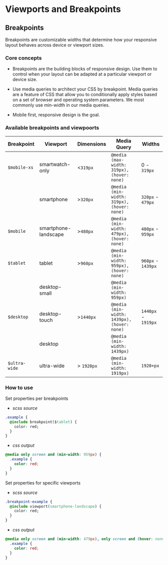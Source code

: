 
<Meta title="Wiki/Architecture/Viewports and Breakpoints" />

# Viewports and Breakpoints

## Breakpoints

Breakpoints are customizable widths that determine how your responsive layout behaves across device or viewport sizes.

### Core concepts

- Breakpoints are the building blocks of responsive design. Use them to control when your layout can be adapted at a particular viewport or device size.

- Use media queries to architect your CSS by breakpoint. Media queries are a feature of CSS that allow you to conditionally apply styles based on a set of browser and operating system parameters. We most commonly use min-width in our media queries.

- Mobile first, responsive design is the goal.

### Available breakpoints and viewpoorts

| Breakpoint    | Viewport             | Dimensions | Media Query                                 | Widths              |
| ------------- | -------------------- | ---------- | ------------------------------------------- | ------------------- |
| `$mobile-xs`  | smartwatch-only      | <`319px`   | `@media (max-width: 319px), (hover: none)`  | 0 - `319px`         |
|               | smartphone           | >`320px`   | `@media (min-width: 319px), (hover: none)`  | `320px` - `479px`   |
| `$mobile`     | smartphone-landscape | >`480px`   | `@media (min-width: 479px), (hover: none)`  | `480px` - `959px`   |
| `$tablet`     | tablet               | >`960px`   | `@media (min-width: 959px), (hover: none)`  | `960px` - `1439px`  |
|               | desktop-small        |            | `@media (min-width: 959px)`                 |                     |
| `$desktop`    | desktop-touch        | >`1440px`  | `@media (min-width: 1439px), (hover: none)` | `1440px` - `1919px` |
|               | desktop              |            | `@media (min-width: 1439px)`                |                     |
| `$ultra-wide` | ultra-wide           | > `1920px` | `@media (min-width: 1919px)`                | `1920+px`           |

### How to use

Set properties per breakpoints

- _scss source_

```css
.example {
  @include breakpoint($tablet) {
    color: red;
  }
}
```

- _css output_

```css
@media only screen and (min-width: 959px) {
  .example {
    color: red;
  }
}
```

Set properties for specific viewports

- _scss source_

```css
.breakpoint-example {
  @include viewport(smartphone-landscape) {
    color: red;
  }
}
```

- _css output_

```css
@media only screen and (min-width: 479px), only screen and (hover: none) {
  .example {
    color: red;
  }
}
```
